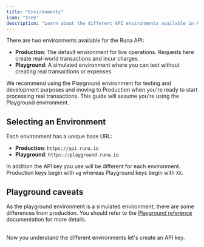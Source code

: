 ```yaml
---
title: "Environments"
icon: "tree"
description: "Learn about the different API environments available in Runa"
---
```


There are two environments available for the Runa API:

- **Production**: The default environment for live operations. Requests here create real-world transactions and incur charges.
- **Playground**: A simulated environment where you can test without creating real transactions or expenses.

We recommend using the Playground environment for testing and development purposes and moving to Production when you're ready to start processing real transactions. This guide will assume you're using the Playground environment.

## Selecting an Environment

Each environment has a unique base URL:

- **Production**: `https://api.runa.io`
- **Playground**: `https://playground.runa.io`

In addition the API key you use will be different for each environment. Production keys begin with `wg` whereas Playground keys begin with `XX`.

## Playground caveats

As the playground environment is a simulated environment, there are some differences from production. You should refer to the [Playground reference](/reference/2024-02-05/playground) documentation for more details.

<br />
<Card
  horizontal
  icon="arrow-right"
  title="Next step: Create an API key"
  href="/getting-started/api-key"
>
  Now you understand the different environments let's create an API key.
</Card>
